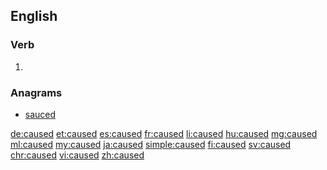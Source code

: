 ==English==

===Verb===
{{head|en|verb form}}

# {{en-past of|cause}}

===Anagrams===
* [[sauced#English|sauced]]

[[de:caused]]
[[et:caused]]
[[es:caused]]
[[fr:caused]]
[[li:caused]]
[[hu:caused]]
[[mg:caused]]
[[ml:caused]]
[[my:caused]]
[[ja:caused]]
[[simple:caused]]
[[fi:caused]]
[[sv:caused]]
[[chr:caused]]
[[vi:caused]]
[[zh:caused]]